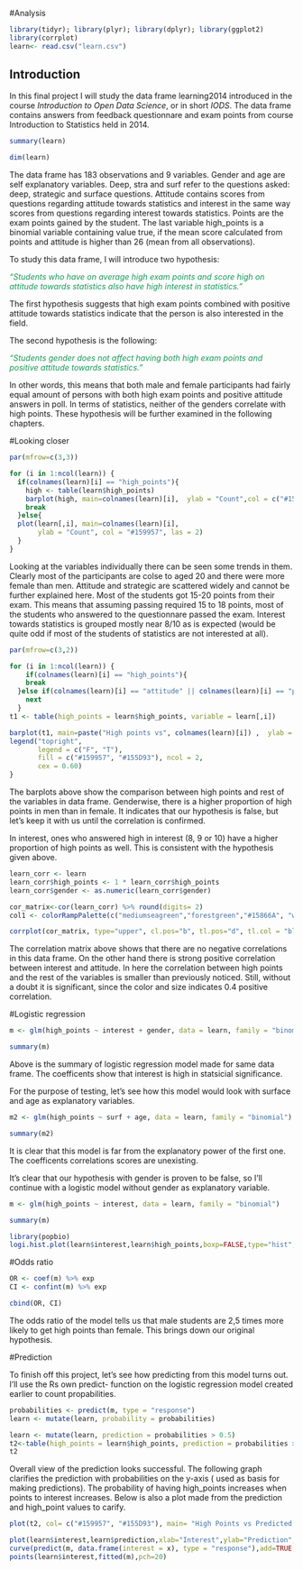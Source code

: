 #Analysis

```r
library(tidyr); library(plyr); library(dplyr); library(ggplot2)
library(corrplot)
learn<- read.csv("learn.csv")

```

## Introduction

In this final project I will study the data frame learning2014 introduced in the course *Introduction to Open Data Science*, or in short *IODS*. The data frame contains answers from feedback questionnare and exam points from course Introduction to Statistics held in 2014. 

```r
summary(learn)

dim(learn)
```

The data frame has 183 observations and 9 variables. Gender and age are self explanatory variables. Deep, stra and surf refer to the questions asked: deep, strategic and surface questions. Attitude contains scores from questions regarding attitude towards statistics and interest in the same way scores from questions regarding interest towards statistics. Points are the exam points gained by the student. The last variable high_points is a binomial variable containing value true, if the mean score calculated from points and attitude is higher than 26 (mean from all observations).

To study this data frame, I will introduce two hypothesis:

  <span style="color:#159957">*"Students who have on average high exam points and score high on attitude towards statistics also have high interest in statistics."*
  
The first hypothesis suggests that high exam points combined with positive attitude towards statistics indicate that the person is also interested in the field. 

The second hypothesis is the following:

  <span style="color:#159957">*"Students gender does not affect having both high exam points and positive attitude towards statistics."*

In other words, this means that both male and female participants had fairly equal amount of persons with both high exam points and positive attitude answers in poll. In terms of statistics, neither of the genders correlate with high points. These hypothesis will be further examined in the following chapters.


#Looking closer


```r
par(mfrow=c(3,3))

for (i in 1:ncol(learn)) {
  if(colnames(learn)[i] == "high_points"){
    high <- table(learn$high_points)
    barplot(high, main=colnames(learn)[i],  ylab = "Count",col = c("#159957"))
    break
  }else{
  plot(learn[,i], main=colnames(learn)[i],
       ylab = "Count", col = "#159957", las = 2)
  }
}

```


Looking at the variables individually there can be seen some trends in them. Clearly most of the participants are colse to aged 20 and there were more female than men. Attitude and strategic are scattered widely and cannot be further explained here. Most of the students got 15-20 points from their exam. This means that assuming passing required 15 to 18 points, most of the students who answered to the questionnare passed the exam. Interest towards statistics is grouped mostly near 8/10 as is expected (would be quite odd if most of the students of statistics are not interested at all).



```r
par(mfrow=c(3,2))

for (i in 1:ncol(learn)) {
    if(colnames(learn)[i] == "high_points"){
    break
  }else if(colnames(learn)[i] == "attitude" || colnames(learn)[i] == "points" ){
    next
  }
t1 <- table(high_points = learn$high_points, variable = learn[,i])

barplot(t1, main=paste("High points vs", colnames(learn)[i]) ,  ylab = "High Points",col = c("#159957", "#155D93"))
legend("topright", 
       legend = c("F", "T"), 
       fill = c("#159957", "#155D93"), ncol = 2,
       cex = 0.60)
}

```
 
 
The barplots above show the comparison between high points and rest of the variables in data frame. Genderwise, there is a higher proportion of high points in men than in female. It indicates that our hypothesis is false, but let's keep it with us until the correlation is confirmed. 

In interest, ones who answered high in interest (8, 9 or 10) have a higher proportion of high points as well. This is consistent with the hypothesis given above. 


```r
learn_corr <- learn
learn_corr$high_points <- 1 * learn_corr$high_points 
learn_corr$gender <- as.numeric(learn_corr$gender)

cor_matrix<-cor(learn_corr) %>% round(digits= 2)
col1 <- colorRampPalette(c("mediumseagreen","forestgreen","#15866A", "white" ,"#2166AC","#114882", "mediumblue"))

corrplot(cor_matrix, type="upper", cl.pos="b", tl.pos="d", tl.col = "black", tl.cex = 0.6, method="circle", col=col1(100))

```

The correlation matrix above shows that there are no negative correlations in this data frame. On the other hand there is strong positive correlation between interest and attitude. In here the correlation between high points and the rest of the variables is smaller than previously noticed. Still, without a doubt it is significant, since the color and size indicates 0.4 positive correlation.

#Logistic regression

```r
m <- glm(high_points ~ interest + gender, data = learn, family = "binomial")

summary(m)

```

Above is the summary of logistic regression model made for same data frame. The coefficents show that interest is high in statsicial significance. 

For the purpose of testing, let's see how this model would look with surface and age as explanatory variables.

```r
m2 <- glm(high_points ~ surf + age, data = learn, family = "binomial")

summary(m2)

```

It is clear that this model is far from the explanatory power of the first one. The coefficents correlations scores are unexisting.

It's clear that our hypothesis with gender is proven to be false, so I'll continue with a logistic model without gender as explanatory variable.

```r
m <- glm(high_points ~ interest, data = learn, family = "binomial")

summary(m)

```

```r
library(popbio)
logi.hist.plot(learn$interest,learn$high_points,boxp=FALSE,type="hist",col="forestgreen")

```

#Odds ratio

```r
OR <- coef(m) %>% exp
CI <- confint(m) %>% exp

cbind(OR, CI)

```
 
The odds ratio of the model tells us that male students are 2,5 times more likely to get high points than female. This brings down our original hypothesis.


#Prediction

To finish off this project, let's see how predicting from this model turns out.
I'll use the Rs own predict- function on the logistic regression model created earlier to count propabilities.

```r
probabilities <- predict(m, type = "response")
learn <- mutate(learn, probability = probabilities)

learn <- mutate(learn, prediction = probabilities > 0.5)
t2<-table(high_points = learn$high_points, prediction = probabilities > 0.5)
t2


```


Overall view of the prediction looks successful. The following graph clarifies the prediction with probabilities on the y-axis ( used as basis for making predictions). The probability of having high_points increases when points to interest increases. Below is also a plot made from the prediction and high_point values to carify.

```r
plot(t2, col= c("#159957", "#155D93"), main= "High Points vs Predicted values")

```

```r
plot(learn$interest,learn$prediction,xlab="Interest",ylab="Prediction", col="#114882")
curve(predict(m, data.frame(interest = x), type = "response"),add=TRUE, col="forestgreen") 
points(learn$interest,fitted(m),pch=20)
```






